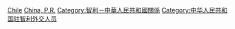 [[Category:中華人民共和國駐外大使|Chile]]
[[Category:駐智利大使|China, P.R.]]
[[Category:智利－中華人民共和國關係|Category:智利－中華人民共和國關係]]
[[Category:中华人民共和国驻智利外交人员|Category:中华人民共和国驻智利外交人员]]